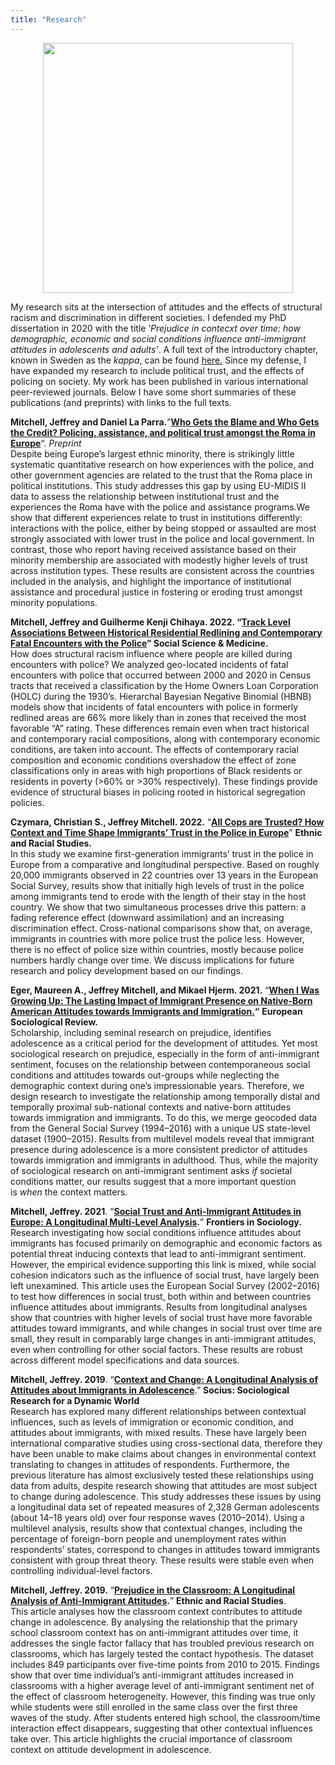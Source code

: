 ```yaml
---
title: "Research"
---
```


<center>![](new-cover-with-fixed-spine-1.webp){width="400"}</center>

My research sits at the intersection of attitudes and the effects of structural racism and discrimination in different societies. I defended my PhD dissertation in 2020 with the title '*Prejudice in contecxt over time: how demographic, economic and social conditions influence anti-immigrant attitudes in adolescents and adults'*. A full text of the introductory chapter, known in Sweden as the *kappa*, can be found [here.](http://umu.diva-portal.org/smash/get/diva2:1391008/FULLTEXT01.pdf) Since my defense, I have expanded my research to include political trust, and the effects of policing on society. My work has been published in various international peer-reviewed journals. Below I have some short summaries of these publications (and preprints) with links to the full texts.

**Mitchell, Jeffrey and Daniel La Parra.**"[**Who Gets the Blame and Who Gets the Credit? Policing, assistance, and political trust amongst the Roma in Europe**](https://osf.io/9vdc5)". *Preprint*\
Despite being Europe's largest ethnic minority, there is strikingly little systematic quantitative research on how experiences with the police, and other government agencies are related to the trust that the Roma place in political institutions. This study addresses this gap by using EU-MIDIS II data to assess the relationship between institutional trust and the experiences the Roma have with the police and assistance programs.We show that different experiences relate to trust in institutions differently: interactions with the police, either by being stopped or assaulted are most strongly associated with lower trust in the police and local government. In contrast, those who report having received assistance based on their minority membership are associated with modestly higher levels of trust across institution types. These results are consistent across the countries included in the analysis, and highlight the importance of institutional assistance and procedural justice in fostering or eroding trust amongst minority populations.

**Mitchell, Jeffrey and Guilherme Kenji Chihaya. 2022. "[Track Level Associations Between Historical Residential Redlining and Contemporary Fatal Encounters with the Police](https://www.sciencedirect.com/science/article/pii/S0277953622002957)" Social Science & Medicine.**\
How does structural racism influence where people are killed during encounters with police? We analyzed geo-located incidents of fatal encounters with police that occurred between 2000 and 2020 in Census tracts that received a classification by the Home Owners Loan Corporation (HOLC) during the 1930's. Hierarchal Bayesian Negative Binomial (HBNB) models show that incidents of fatal encounters with police in formerly redlined areas are 66% more likely than in zones that received the most favorable "A" rating. These differences remain even when tract historical and contemporary racial compositions, along with contemporary economic conditions, are taken into account. The effects of contemporary racial composition and economic conditions overshadow the effect of zone classifications only in areas with high proportions of Black residents or residents in poverty (\>60% or \>30% respectively). These findings provide evidence of structural biases in policing rooted in historical segregation policies.

**Czymara, Christian S., Jeffrey Mitchell. 2022.** "[**All Cops are Trusted? How Context and Time Shape Immigrants' Trust in the Police in Europe**](https://doi.org/10.1080/01419870.2022.2060711)" **Ethnic and Racial Studies.**\
In this study we examine first-generation immigrants' trust in the police in Europe from a comparative and longitudinal perspective. Based on roughly 20,000 immigrants observed in 22 countries over 13 years in the European Social Survey, results show that initially high levels of trust in the police among immigrants tend to erode with the length of their stay in the host country. We show that two simultaneous processes drive this pattern: a fading reference effect (downward assimilation) and an increasing discrimination effect. Cross-national comparisons show that, on average, immigrants in countries with more police trust the police less. However, there is no effect of police size within countries, mostly because police numbers hardly change over time. We discuss implications for future research and policy development based on our findings.

**Eger, Maureen A., Jeffrey Mitchell, and Mikael Hjerm. 2021.** "[**When I Was Growing Up: The Lasting Impact of Immigrant Presence on Native-Born American Attitudes towards Immigrants and Immigration.**](https://academic.oup.com/esr/advance-article/doi/10.1093/esr/jcab038/6365820#.YTfLnjLZX2Y.twitter)**"** **European Sociological Review.**\
Scholarship, including seminal research on prejudice, identifies adolescence as a critical period for the development of attitudes. Yet most sociological research on prejudice, especially in the form of anti-immigrant sentiment, focuses on the relationship between contemporaneous social conditions and attitudes towards out-groups while neglecting the demographic context during one's impressionable years. Therefore, we design research to investigate the relationship among temporally distal and temporally proximal sub-national contexts and native-born attitudes towards immigration and immigrants. To do this, we merge geocoded data from the General Social Survey (1994--2016) with a unique US state-level dataset (1900--2015). Results from multilevel models reveal that immigrant presence during adolescence is a more consistent predictor of attitudes towards immigration and immigrants in adulthood. Thus, while the majority of sociological research on anti-immigrant sentiment asks *if* societal conditions matter, our results suggest that a more important question is *when* the context matters.

**Mitchell, Jeffrey. 2021**. "[**Social Trust and Anti-Immigrant Attitudes in Europe: A Longitudinal Multi-Level Analysis**](https://www.frontiersin.org/articles/10.3389/fsoc.2021.604884/full)**.**" **Frontiers in Sociology.**\
Research investigating how social conditions influence attitudes about immigrants has focused primarily on demographic and economic factors as potential threat inducing contexts that lead to anti-immigrant sentiment. However, the empirical evidence supporting this link is mixed, while social cohesion indicators such as the influence of social trust, have largely been left unexamined. This article uses the European Social Survey (2002--2016) to test how differences in social trust, both within and between countries influence attitudes about immigrants. Results from longitudinal analyses show that countries with higher levels of social trust have more favorable attitudes toward immigrants, and while changes in social trust over time are small, they result in comparably large changes in anti-immigrant attitudes, even when controlling for other social factors. These results are robust across different model specifications and data sources.

**Mitchell, Jeffrey. 2019**. "[**Context and Change: A Longitudinal Analysis of Attitudes about Immigrants in Adolescence**](https://journals.sagepub.com/doi/10.1177/2378023119855157)." **Socius: Sociological Research for a Dynamic World**\
Research has explored many different relationships between contextual influences, such as levels of immigration or economic condition, and attitudes about immigrants, with mixed results. These have largely been international comparative studies using cross-sectional data, therefore they have been unable to make claims about changes in environmental context translating to changes in attitudes of respondents. Furthermore, the previous literature has almost exclusively tested these relationships using data from adults, despite research showing that attitudes are most subject to change during adolescence. This study addresses these issues by using a longitudinal data set of repeated measures of 2,328 German adolescents (about 14--18 years old) over four response waves (2010--2014). Using a multilevel analysis, results show that contextual changes, including the percentage of foreign-born people and unemployment rates within respondents' states, correspond to changes in attitudes toward immigrants consistent with group threat theory. These results were stable even when controlling individual-level factors.

**Mitchell, Jeffrey. 2019.** "[**Prejudice in the Classroom: A Longitudinal Analysis of Anti-Immigrant Attitudes**](https://www.tandfonline.com/doi/full/10.1080/01419870.2018.1493209)**.**" **Ethnic and Racial Studies**.\
This article analyses how the classroom context contributes to attitude change in adolescence. By analysing the relationship that the primary school classroom context has on anti-immigrant attitudes over time, it addresses the single factor fallacy that has troubled previous research on classrooms, which has largely tested the contact hypothesis. The dataset includes 849 participants over five-time points from 2010 to 2015. Findings show that over time individual's anti-immigrant attitudes increased in classrooms with a higher average level of anti-immigrant sentiment net of the effect of classroom heterogeneity. However, this finding was true only while students were still enrolled in the same class over the first three waves of the study. After students entered high school, the classroom/time interaction effect disappears, suggesting that other contextual influences take over. This article highlights the crucial importance of classroom context on attitude development in adolescence.
